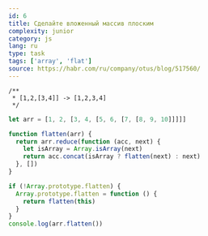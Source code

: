 ```yaml
---
id: 6
title: Сделайте вложенный массив плоским
complexity: junior
category: js
lang: ru
type: task
tags: ['array', 'flat']
source: https://habr.com/ru/company/otus/blog/517560/
---
```


```jx example
/**
 * [1,2,[3,4]] -> [1,2,3,4]
 */
```

```js answer
let arr = [1, 2, [3, 4, [5, 6, [7, [8, 9, 10]]]]]

function flatten(arr) {
  return arr.reduce(function (acc, next) {
    let isArray = Array.isArray(next)
    return acc.concat(isArray ? flatten(next) : next)
  }, [])
}

if (!Array.prototype.flatten) {
  Array.prototype.flatten = function () {
    return flatten(this)
  }
}
console.log(arr.flatten())
```
